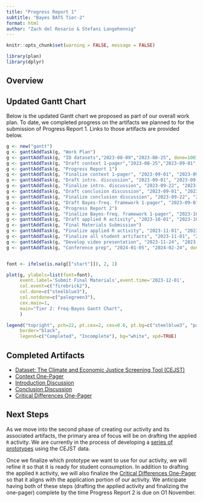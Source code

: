 ```yaml
---
title: "Progress Report 1"
subtitle: "Bayes BATS Tier-2"
format: html
author: "Zach del Rosario & Stefani Langehennig"
---
```


```r
knitr::opts_chunk$set(warning = FALSE, message = FALSE)

library(plan)
library(dplyr)
```

## Overview



## Updated Gantt Chart

Below is the updated Gantt chart we proposed as part of our overall work plan. To date, we completed progress on the artifacts we planned to for the submission of Progress Report 1. Links to those artifacts are provided below.

```r
g <- new("gantt")
g <- ganttAddTask(g, "Work Plan")
g <- ganttAddTask(g, "ID datasets","2023-08-09","2023-08-25", done=100)
g <- ganttAddTask(g, "Draft context 1-pager","2023-08-25","2023-09-01",done=90)
g <- ganttAddTask(g, "Progress Report 1")
g <- ganttAddTask(g, "Finalize context 1-pager", "2023-09-01", "2023-09-30", done=50)
g <- ganttAddTask(g, "Draft intro. discussion", "2023-09-01", "2023-09-22", done=75)
g <- ganttAddTask(g, "Finalize intro. discussion", "2023-09-22", "2023-09-30", done=25)
g <- ganttAddTask(g, "Draft conclusion discussion", "2023-09-01", "2023-09-22", done=25)
g <- ganttAddTask(g, "Finalize conclusion discussion", "2023-09-22", "2023-09-30", done=0)
g <- ganttAddTask(g, "Draft Bayes-freq. framework 1-pager", "2023-09-01", "2023-09-30", done=75)
g <- ganttAddTask(g, "Progress Report 2")
g <- ganttAddTask(g, "Finalize Bayes-freq. framework 1-pager", "2023-10-01", "2023-10-20", done=0)
g <- ganttAddTask(g, "Draft applied R activity", "2023-10-01", "2023-10-31", done=25)
g <- ganttAddTask(g, "Final Materials Submission")
g <- ganttAddTask(g, "Finalize applied R activity", "2023-11-01", "2023-11-24", done=0)
g <- ganttAddTask(g, "Finalize all student artifacts", "2023-11-01", "2023-11-24", done=0)
g <- ganttAddTask(g, "Develop video presentation", "2023-11-24", "2023-11-30", done=0)
g <- ganttAddTask(g, "Conference prep", "2024-01-05", "2024-02-24", done=0)


font <- ifelse(is.na(g[["start"]]), 2, 1)

plot(g, ylabels=list(font=font),
     event.label='Submit Final Materials',event.time='2023-12-01',
     col.event=c("firebrick2"),
     col.done=c("steelblue3"),
     col.notdone=c("palegreen3"),
     cex.main=1,
     main="Tier 2: Freq-Bayes Gantt Chart",
     )

legend("topright", pch=22, pt.cex=2, cex=0.6, pt.bg=c("steelblue3", "palegreen3"),
     border="black",
     legend=c("Completed", "Incomplete"), bg="white", xpd=TRUE)

```

## Completed Artifacts

* [Dataset: The Climate and Economic Justice Screening Tool (CEJST)](https://screeningtool.geoplatform.gov/en/)
* [Context One-Pager](https://github.com/bayes-bats/tier2-freq-bayes/blob/main/development/context.qmd)
* [Introduction Discussion](https://github.com/bayes-bats/tier2-freq-bayes/blob/main/development/introduction.qmd)
* [Conclusion Discussion](https://github.com/bayes-bats/tier2-freq-bayes/blob/main/development/conclusion.qmd)
* [Critical Differences One-Pager](https://github.com/bayes-bats/tier2-freq-bayes/blob/main/development/one-pager.qmd)


## Next Steps

As we move into the second phase of creating our activity and its associated artifacts, the primary area of focus will be on drafting the applied `R` activity. We are currently in the process of developing a [series of prototypes](https://github.com/bayes-bats/tier2-freq-bayes/blob/main/development/communities.qmd) using the CEJST data. 

Once we finalize which prototype we want to use for our activity, we will refine it so that it is ready for student consumption. In addition to drafting the applied `R` activity, we will also finalize the [Critical Differences One-Pager](https://github.com/bayes-bats/tier2-freq-bayes/blob/main/development/one-pager.qmd) so that it aligns with the application portion of our activity. We anticipate having both of these steps (drafting the applied activity and finalizing the one-pager) complete by the time Progress Report 2 is due on O1 November.
